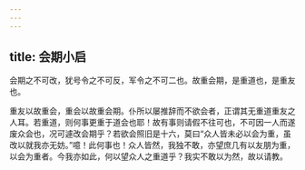 ```yaml
---
---
---
```

title: 会期小启
---

会期之不可改，犹号令之不可反，军令之不可二也。故重会期，是重道也，是重友也。

重友以故重会，重会以故重会期。仆所以屡推辞而不欲会者，正谓其无重道重友之人耳。若重道，则何事更重于道会也耶！故有事则请假不往可也，不可因一人而遂废众会也，况可遽改会期乎？若欲会照旧是十六，莫曰“众人皆未必以会为重，虽改以就我亦无妨。”噫！此何事也！众人皆然，我独不敢，亦望庶几有以友朋为重，以会为重者。今我亦如此，何以望众人之重道乎？我实不敢以为然，故以请教。